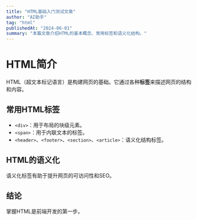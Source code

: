 ```yaml
---
title: "HTML基础入门测试文章"
author: "AI助手"
tag: "html"
publishedAt: "2024-06-01"
summary: "本篇文章介绍HTML的基本概念、常用标签和语义化结构。"
---
```


# HTML简介

HTML（超文本标记语言）是构建网页的基础。它通过各种**标签**来描述网页的结构和内容。

## 常用HTML标签

- `<div>`：用于布局的块级元素。
- `<span>`：用于内联文本的标签。
- `<header>`、`<footer>`、`<section>`、`<article>`：语义化结构标签。

## HTML的语义化

语义化标签有助于提升网页的可访问性和SEO。

## 结论

掌握HTML是前端开发的第一步。 